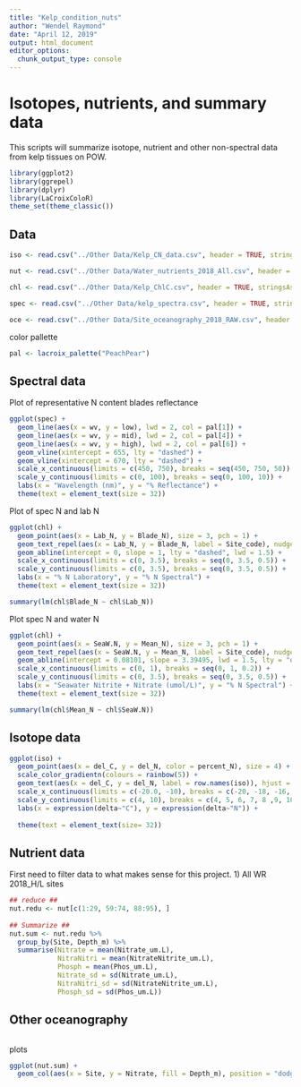 ```yaml
---
title: "Kelp_condition_nuts"
author: "Wendel Raymond"
date: "April 12, 2019"
output: html_document
editor_options: 
  chunk_output_type: console
---
```


# Isotopes, nutrients, and summary data
This scripts will summarize isotope, nutrient and other non-spectral data from kelp tissues on POW.

```r
library(ggplot2)
library(ggrepel)
library(dplyr)
library(LaCroixColoR)
theme_set(theme_classic())
```


## Data
```r
iso <- read.csv("../Other Data/Kelp_CN_data.csv", header = TRUE, stringsAsFactors = FALSE)

nut <- read.csv("../Other Data/Water_nutrients_2018_All.csv", header = TRUE, stringsAsFactors = FALSE)

chl <- read.csv("../Other Data/Kelp_ChlC.csv", header = TRUE, stringsAsFactors = FALSE)

spec <- read.csv("../Other Data/kelp_spectra.csv", header = TRUE, stringsAsFactors = FALSE)

oce <- read.csv("../Other Data/Site_oceanography_2018_RAW.csv", header = TRUE, stringsAsFactors = FALSE)
```

color pallette
```r
pal <- lacroix_palette("PeachPear")
```

## Spectral data
Plot of representative N content blades reflectance
```r
ggplot(spec) +
  geom_line(aes(x = wv, y = low), lwd = 2, col = pal[1]) +
  geom_line(aes(x = wv, y = mid), lwd = 2, col = pal[4]) +
  geom_line(aes(x = wv, y = high), lwd = 2, col = pal[6]) +
  geom_vline(xintercept = 655, lty = "dashed") +
  geom_vline(xintercept = 670, lty = "dashed") +
  scale_x_continuous(limits = c(450, 750), breaks = seq(450, 750, 50)) +
  scale_y_continuous(limits = c(0, 100), breaks = seq(0, 100, 10)) +
  labs(x = "Wavelength (nm)", y = "% Reflectance") +
  theme(text = element_text(size = 32))
```

Plot of spec N and lab N
```r
ggplot(chl) +
  geom_point(aes(x = Lab_N, y = Blade_N), size = 3, pch = 1) +
  geom_text_repel(aes(x = Lab_N, y = Blade_N, label = Site_code), nudge_x = 0.1, size = 8) +
  geom_abline(intercept = 0, slope = 1, lty = "dashed", lwd = 1.5) +
  scale_x_continuous(limits = c(0, 3.5), breaks = seq(0, 3.5, 0.5)) +
  scale_y_continuous(limits = c(0, 3.5), breaks = seq(0, 3.5, 0.5)) +
  labs(x = "% N Laboratory", y = "% N Spectral") +
  theme(text = element_text(size = 32))

summary(lm(chl$Blade_N ~ chl$Lab_N))
```

Plot spec N and water N
```r
ggplot(chl) +
  geom_point(aes(x = SeaW.N, y = Mean_N), size = 3, pch = 1) +
  geom_text_repel(aes(x = SeaW.N, y = Mean_N, label = Site_code), nudge_x = 0.01, size = 8) +
  geom_abline(intercept = 0.08101, slope = 3.39495, lwd = 1.5, lty = "dashed") +
  scale_x_continuous(limits = c(0, 1), breaks = seq(0, 1, 0.2)) +
  scale_y_continuous(limits = c(0, 3.5), breaks = seq(0, 3.5, 0.5)) +
  labs(x = "Seawater Nitrite + Nitrate (umol/L)", y = "% N Spectral") +
  theme(text = element_text(size = 32))

summary(lm(chl$Mean_N ~ chl$SeaW.N))
```


## Isotope data
```r
ggplot(iso) +
  geom_point(aes(x = del_C, y = del_N, color = percent_N), size = 4) +
  scale_color_gradientn(colours = rainbow(5)) +
  geom_text(aes(x = del_C, y = del_N, label = row.names(iso)), hjust = 0, nudge_x = 0.15) +
  scale_x_continuous(limits = c(-20.0, -10), breaks = c(-20, -18, -16, -14, -12, -10)) +
  scale_y_continuous(limits = c(4, 10), breaks = c(4, 5, 6, 7, 8 ,9, 10)) +
  labs(x = expression(delta~"C"), y = expression(delta~"N")) +
  
  theme(text = element_text(size= 32))
```

## Nutrient data
First need to filter data to what makes sense for this project.
1) All WR 2018_H/L sites

```r
## reduce ##
nut.redu <- nut[c(1:29, 59:74, 88:95), ]
  
## Summarize ##
nut.sum <- nut.redu %>% 
  group_by(Site, Depth_m) %>% 
  summarise(Nitrate = mean(Nitrate_um.L),
            NitraNitri = mean(NitrateNitrite_um.L),
            Phosph = mean(Phos_um.L),
            Nitrate_sd = sd(Nitrate_um.L),
            NitraNitri_sd = sd(NitrateNitrite_um.L),
            Phosph_sd = sd(Phos_um.L))
```

## Other oceanography
```r

```


plots
```r
ggplot(nut.sum) +
  geom_col(aes(x = Site, y = Nitrate, fill = Depth_m), position = "dodge")
```

